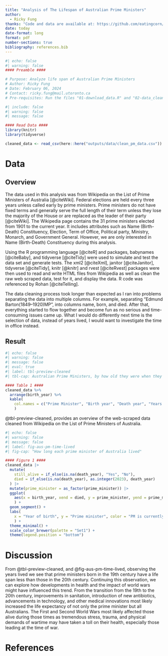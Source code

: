 ```yaml
---
title: "Analysis of The Lifespan of Australian Prime Ministers"
author: 
  - Ricky Fung
thanks: "Code and data are available at: https://github.com/eatingcorn/prime-ministers-of-australia"
date: today
date-format: long
format: pdf
number-sections: true
bibliography: references.bib
---
```

```r
#| echo: false
#| warning: false
#### Preamble ####

# Purpose: Analyze life span of Australian Prime Ministers
# Author: Ricky Fung
# Date: February 06, 2024
# Contact: ricky.fung@mail.utoronto.ca
# Pre-requisites: Run the files "01-download_data.R" and "02-data_cleaning.R".
```


```r
#| include: false
#| warning: false
#| message: false

#### Read Data ####
library(knitr)
library(tidyverse)

cleaned_data <- read_csv(here::here("outputs/data/clean_pm_data.csv"))

```


# Data {#sec-data}

## Overview {#sec-data-overview}

The data used in this analysis was from Wikipedia on the List of Prime Ministers of Australia [@citeWiki]. Federal elections are held every three years unless called early by prime ministers. Prime ministers do not have fixed terms and generally serve the full length of their term unless they lose the majority of the House or are replaced as the leader of their party [@citeWiki]. The Wikipedia page contains the 31 prime ministers elected from 1901 to the current year. It includes attributes such as Name (Birth-Death) Constituency, Election, Term of Office, Political party, Ministry, Monarch, and Government General. However, we are only interested in Name (Birth-Death) Constituency during this analysis.

Using the R programming language [@citeR] and packages, babynames [@citeBaby], and tidyverse [@citeTidy] were used to simulate and test the data set and generate tests. The xml2 [@citeXml], janitor [@citeJanitor], tidyverse [@citeTidy], knitr [@knitr] and rvest [@citeRvest] packages were then used to read and write HTML files from Wikipedia as well as clean the raw web scraped data, test for it, and display the data. R code was referenced by Rohan [@citeTelling].

The data cleaning process took longer than expected as I ran into problems separating the data into multiple columns. For example, separating "Edmund Barton(1849–1920)MP", into columns name, born, and died. After that, everything started to flow together and become fun as no serious and time-consuming issues came up. What I would do differently next time is the selection of data, instead of years lived, I would want to investigate the time in office instead.


\newpage

## Result {#sec-data-result}
```r
#| echo: false
#| warning: false
#| message: false
#| eval: true
#| label: tbl-preview-cleaned
#| tbl-cap: Australian Prime Ministers, by how old they were when they died

#### Table 1 ####
cleaned_data %>%
  arrange(birth_year) %>%
  kable(
    col.names = c("Prime Minister", "Birth year", "Death year", "Years lived")
    )
```
@tbl-preview-cleaned, provides an overview of the web-scraped data cleaned from Wikipedia on the List of Prime Ministers of Australia.

\newpage

```r
#| echo: false
#| warning: false
#| message: false
#| label: fig-aus-pm-time-lived
#| fig-cap: "How long each prime minister of Australia lived"

#### Figure 1 ####
cleaned_data |>
  mutate(
    still_alive = if_else(is.na(death_year), "Yes", "No"),
    died = if_else(is.na(death_year), as.integer(2023), death_year)
  ) |>
  mutate(prime_minister = as_factor(prime_minister)) |>
  ggplot(
    aes(x = birth_year, xend = died, y = prime_minister, yend = prime_minister, color = still_alive), height = 200
    ) +
  geom_segment() +
  labs(
    x = "Year of birth", y = "Prime minister", color = "PM is currently alive"
    ) +
  theme_minimal() +
  scale_color_brewer(palette = "Set1") +
  theme(legend.position = "bottom")


```

# Discussion

From @tbl-preview-cleaned, and @fig-aus-pm-time-lived, observing the years lived we see that prime ministers born in the 19th century have a life span less than those in the 20th century. Continuing this observation, we can explore how developments in health and the impact of world wars might have influenced this trend. From the transition from the 19th to the 20th century, improvements in sanitation, introduction of new antibiotics, advancements in technology, and other medical innovations most likely increased the life expectancy of not only the prime minister but all Australians. The First and Second World Wars most likely affected those alive during those times as tremendous stress, trauma, and physical demands of wartime may have taken a toll on their health, especially those leading at the time of war.


\newpage


# References


